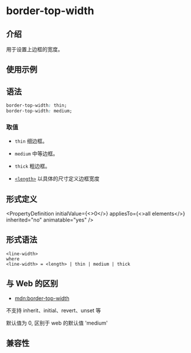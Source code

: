 # border-top-width

## 介绍

用于设置上边框的宽度。

## 使用示例


<Go
  example="css-api"
  defaultFile="src/border-top-width/App.tsx"
  img="https://lf-lynx.tiktok-cdns.com/obj/lynx-artifacts-oss-sg/lynx-website/assets/doc/css/border-top-width.jpg"
  defaultEntryFile="dist/border-top-width.lynx.bundle"
  animatable="yes"
  entry="src/border-top-width"
/>

## 语法

```css
border-top-width: thin;
border-top-width: medium;
```

### 取值

- `thin`
  细边框。

- `medium`
  中等边框。

- `thick`
  粗边框。

- [`<length>`](/api/css/data-type/length.mdx)
  以具体的尺寸定义边框宽度

## 形式定义


<PropertyDefinition
  initialValue={<>0</>}
  appliesTo={<>all elements</>}
  inherited="no"
  animatable="yes"
/>

## 形式语法

```
<line-width>
where
<line-width> = <length> | thin | medium | thick

```

## 与 Web 的区别

- [mdn:border-top-width](https://developer.mozilla.org/en-US/docs/Web/CSS/border-top-width)

不支持 inherit、initial、revert、unset 等

默认值为 0, 区别于 web 的默认值 'medium'

## 兼容性


<LegacyCompatTable metadata="css/properties/border-top-width" />
